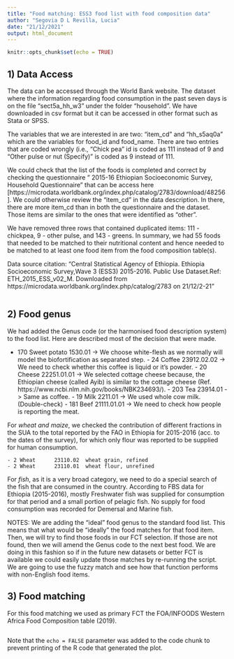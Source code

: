 ```yaml
---
title: "Food matching: ESS3 food list with food composition data"
author: "Segovia D L Revilla, Lucia"
date: "21/12/2021"
output: html_document
---
```


```r
knitr::opts_chunk$set(echo = TRUE)
```

## 1) Data Access

The data can be accessed through the World Bank website. The dataset where the information regarding food consumption in the past seven days is on the file "sect5a_hh_w3" under the folder "household". We have downloaded in csv format but it can be accessed in other format such as Stata or SPSS. 

The variables that we are interested in are two: "item_cd" and "hh_s5aq0a" which are the variables for food_id and food_name. There are two entries that are coded wrongly (i.e., "Chick pea" id is coded as 111 instead of 9 and "Other pulse or nut (Specify)" is coded as 9 instead of 111. 

We could check that the list of the foods is completed and correct by checking the questionnaire " 2015-16 Ethiopian Socioeconomic Survey, Household Questionnaire" that can be access here [https://microdata.worldbank.org/index.php/catalog/2783/download/48256]. We could otherwise review the "item_cd" in the data description. In there, there are more item_cd than in both the questionnaire and the dataset. Those items are similar to the ones that were identified as "other". 

We have removed three rows that contained duplicated items: 111 - chickpea, 9 - other pulse, and 143 - greens. In summary, we had 55 foods that needed to be matched to their nutritional content and hence needed to be matched to at least one food item from the food composition table(s).

Data source citation: "Central Statistical Agency of Ethiopia. Ethiopia Socioeconomic Survey,Wave 3 (ESS3) 2015-2016. Public Use Dataset.Ref: ETH_2015_ESS_v02_M. Downloaded from https://microdata.worldbank.org/index.php/catalog/2783 on 21/12/2-21"



```r

```

## 2) Food genus

We had added the Genus code (or the harmonised food description system) to the food list. Here are described most of the decision that were made.

   - 170 Sweet potato 1530.01 -> We choose white-flesh as we normally will model the biofortification as separated step. 
    -  24 Coffee       23912.02.02 -> We need to check whether this coffee is liquid or it's powder. 
    - 20 Cheese     22251.01.01 -> We selected cottage cheese because, the Ethiopian cheese (called Ayib) is similar to the cottage cheese (Ref. https://www.ncbi.nlm.nih.gov/books/NBK234693/).
    - 203 Tea        23914.01 -> Same as coffee. 
    - 19 Milk        2211.01 -> We used whole cow milk. (Double-check)
    - 181 Beef       21111.01.01 -> We need to check how people is reporting the meat. 

For *wheat and maize*, we checked the contribution of different fractions in the SUA to the total reported by the FAO in Ethiopia for 2015-2016 (acc. to the dates of the survey), for which only flour was reported to be supplied for human consumption. 

    - 2 Wheat      23110.02  wheat grain, refined
    - 2 Wheat      23110.01  wheat flour, unrefined
    
For *fish*, as it is a very broad category, we need to do a special search of the fish that are consumed in the country. According to FBS data for Ethiopia (2015-2016), mostly Freshwater fish was supplied for consumption for that period and a small portion of pelagic fish. No supply for food consumption was recorded for Demersal and Marine fish. 



NOTES: We are adding the "ideal" food genus to the standard food list. This means that what would be "ideally" the food matches for that food item. Then, we will try to find those foods in our FCT selection. If those are not found, then we will amend the Genus code to the next best food. We are doing in this fashion so if in the future new datasets or better FCT is available we could easily update those matches by re-running the script. We are going to use the fuzzy match and see how that function performs with non-English food items. 

## 3) Food matching

For this food matching we used as primary FCT the FOA/INFOODS Western Africa Food Composition table (2019). 


```r
```

Note that the `echo = FALSE` parameter was added to the code chunk to prevent printing of the R code that generated the plot.
